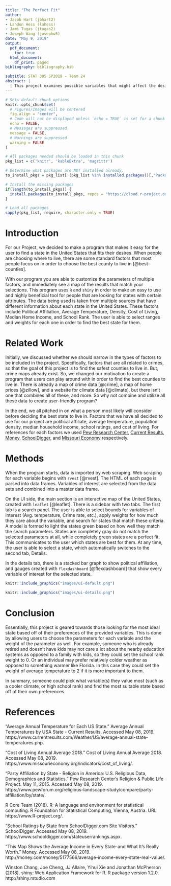 ```yaml
---
title: "The Perfect Fit"
author:
- Jacob Hart (jbhart2)
- Landon Hess (lahess)
- Jami Tugas (jtugas2)
- Joseph Wang (josephw5)
date: "May 9, 2019"
output:
  pdf_document:
    toc: true
  html_document:
    df_print: paged
bibliography: bibliography.bib

subtitle: STAT 385 SP2019 - Team 24
abstract: |
  | This project examines possible variables that might affect the desirability of a living in a state, including variables such as climate, population density, and median home value. This allows a user to find the most affordable area to live in while simultaneously satisfying their personal preferences of what type of environment they value.
---
```


```r
# Sets default chunk options
knitr::opts_chunk$set(
  # Figures/Images will be centered
  fig.align = "center", 
  # Code will not be displayed unless `echo = TRUE` is set for a chunk
  echo = FALSE,
  # Messages are suppressed
  message = FALSE,
  # Warnings are suppressed
  warning = FALSE
)
```

```r
# All packages needed should be loaded in this chunk
pkg_list = c('knitr', 'kableExtra', 'magrittr')

# Determine what packages are NOT installed already.
to_install_pkgs = pkg_list[!(pkg_list %in% installed.packages()[,"Package"])]

# Install the missing packages
if(length(to_install_pkgs)) {
  install.packages(to_install_pkgs, repos = "https://cloud.r-project.org")
}

# Load all packages
sapply(pkg_list, require, character.only = TRUE)
```

\newpage

# Introduction

For our Project, we decided to make a program that makes it easy for the user to find a state in the United States that fits their desires. When people are choosing where to live, there are some standard factors that most people focus on in order to choose the best county to live in [@best-counties].

With our program you are able to customize the parameters of multiple factors, and immediately see a map of the results that match your selections. This program uses `R` and `shiny` in order to make an easy to use and highly beneficial tool for people that are looking for states with certain attributes. The data being used is taken from multiple sources that have different information about each state in the United States. These factors include Political Affiliation, Average Temperature, Density, Cost of Living, Median Home Income, and School Rank. The user is able to select ranges and weights for each one in order to find the best state for them.

# Related Work

Initially, we discussed whether we should narrow in the types of factors to be included in the project. Specifically, factors that are all related to crimes, so that the goal of this project is to find the safest counties to live in. But, crime maps already exist. So, we changed our motivation to create a program that users can play around with in order to find the best counties to live in. There is already a map of crime data [@crime], a map of home prices [@zillow], and a website for climate data [@climate], but there isn't one that combines all of these, and more. So why not combine and utilize all these data to create user-friendly program? 

In the end, we all pitched in on what a person most likely will consider before deciding the best state to live in. Factors that we have all decided to use for our project are political affiliate, average temperature, population density, median household income, school ratings, and cost of living. For references for each factors we used [Pew Research Center](https://www.pewforum.org/religious-landscape-study/compare/party-affiliation/by/state/), [Current Results](https://www.currentresults.com/Weather/US/average-annual-state-temperatures.php), [Money](http://money.com/money/5177566/average-income-every-state-real-value/), [SchoolDigger](https://www.schooldigger.com/stateuserrankings.aspx), and [Missouri Economy](https://www.missourieconomy.org/indicators/cost_of_living/) respectively. 


# Methods

When the program starts, data is imported by web scraping. Web scraping for each variable begins with `rvest` [@rvest]. The HTML of each page is parsed into data frames. Variables of interest are selected from the data sets and combined into a master data frame.

On the UI side, the main section is an interactive map of the United States, created with `leaflet` [@leaflet]. There is a sidebar with two tabs. The first tab is a search panel. The user is able to select bounds for variables of interest (Avg. temperature, Crime rate, etc.), apply weights for how much they care about the variable, and search for states that match these criteria. A model is formed to light the states green based on how well they match the search parameters. States are completely gray do not match the selected parameters at all, while completely green states are a perfect fit. This communicates to the user which states are best for them. At any time, the user is able to select a state, which automatically switches to the second tab, Details.

In the details tab, there is a stacked bar graph to show political affiliation, and gauges created with `flexdashboard` [@flexdashboard] that show every variable of interest for the selected state.


```r
knitr::include_graphics("images/ui-default.png")
```

```r
knitr::include_graphics("images/ui-details.png")
```

\newpage

# Conclusion

Essentially, this project is geared towards those looking for the most ideal state based off of their preferences of the provided variables. This is done by allowing users to choose the parameters for each variable and the weight of the parameter as well. For example, someone who is already retired and doesn't have kids may not care a lot about the nearby education systems as opposed to a family with kids, so they could set the school rank weight to 0. Or an individual may prefer relatively colder weather as opposed to something warmer like Florida. In this case they could set the weight of average temperature to 2 if it is more important to them.  

In summary, someone could pick what variable(s) they value most (such as a cooler climate, or high school rank) and find the most suitable state based off of their own preferences.

\newpage

# References

"Average Annual Temperature for Each US State." Average Annual 
Temperatures by USA State - Current Results. Accessed May 08, 2019. https://www.currentresults.com/Weather/US/average-annual-state-temperatures.php.

"Cost of Living Annual Average 2018." Cost of Living Annual Average 2018. Accessed May 08, 2019.
https://www.missourieconomy.org/indicators/cost_of_living/.

"Party Affiliation by State - Religion in America: U.S. Religious 
Data, Demographics and Statistics." Pew Research Center's Religion & Public Life Project. May 11, 2015. Accessed May 08, 2019. https://www.pewforum.org/religious-landscape-study/compare/party-affiliation/by/state/.

R Core Team (2018). R: A language and environment for statistical 
computing. R Foundation for Statistical Computing, Vienna, Austria. URL  https://www.R-project.org/.

"School Ratings by State from SchoolDigger.com Site Visitors." 
SchoolDigger. Accessed May 08, 2019. https://www.schooldigger.com/stateuserrankings.aspx.

"This Map Shows the Average Income in Every State-and What It's Really 
Worth." Money. Accessed May 08, 2019. http://money.com/money/5177566/average-income-every-state-real-value/.

Winston Chang, Joe Cheng, JJ Allaire, Yihui Xie and Jonathan McPherson
(2018). shiny: Web Application Framework for R. R package version
1.2.0. http://shiny.rstudio.com
